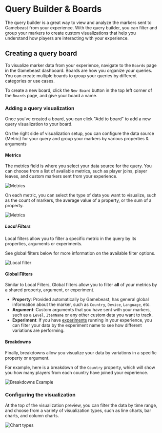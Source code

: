
# Query Builder & Boards

The query builder is a great way to view and analyze the markers sent to Gamebeast from your experience. With the query builder, you can filter and group your markers to create custom visualizations that help you understand how players are interacting with your experience.

<YoutubeEmbed embedId="btXB5SiIWXo"/>

## Creating a query board
To visualize marker data from your experience, navigate to the `Boards` page in the Gamebeast dashboard.
Boards are how you organize your queries. You can create multiple boards to group your queries by different categories or use cases.

To create a new board, click the `New Board` button in the top left corner of the `Boards` page, and give your board a name.

### Adding a query visualization

Once you've created a board, you can click "Add to board" to add a new query visualization to your board.

On the right side of visualization setup, you can configure the data source (Metric) for your query and group your markers by various properties & arguments

#### Metrics

The metrics field is where you select your data source for the query. You can choose from a list of available metrics, such as player joins, player leaves, and custom markers sent from your experience.

![Metrics](/imgs/roblox/querybuilder/metrics.png)

On each metric, you can select the type of data you want to visualize, such as the count of markers, the average value of a property, or the sum of a property.

![Metrics](/imgs/roblox/querybuilder/metricType.png)

##### Local Filters
Local filters allow you to filter a specific metric in the query by its properties, arguments or experiments.

See global filters below for more information on the available filter options.

![Local filter](/imgs/roblox/querybuilder/local-filter.png)

#### Global Filters

Similar to Local Filters, Global filters allow you to filter **all** of your metrics by a shared property, argument, or experiment.

- **Property**: Provided automatically by Gamebeast, has general global information about the marker, such as `Country`, `Device`, `Language`, etc.
- **Argument**: Custom arguments that you have sent with your markers, such as a `Level`, `ItemName` or any other custom data you want to track.
- **Experiment**: If you have [experiments](/Roblox/Experiments) running in your experience, you can filter your data by the experiment name to see how different variations are performing.

#### Breakdowns

Finally, breakdowns allow you visualize your data by variations in a specific property or argument.

For example, here is a breakdown of the `Country` property, which will show you how many players from each country have joined your experience.

![Breakdowns Example](/imgs/roblox/querybuilder/breakdownExample.png)

### Configuring the visualization
At the top of the visualization preview, you can filter the data by time range, and choose from a variety of visualization types, such as line charts, bar charts, and column charts.

![Chart types](/imgs/roblox/querybuilder/chart-types.png)